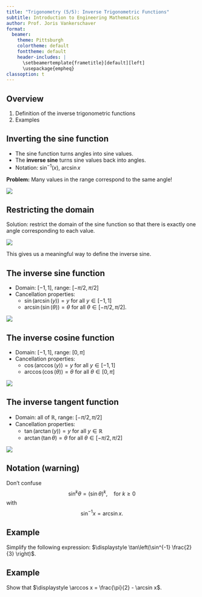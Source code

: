 ```yaml
---
title: "Trigonometry (5/5): Inverse Trigonometric Functions"
subtitle: Introduction to Engineering Mathematics
author: Prof. Joris Vankerschaver
format:
  beamer:
    theme: Pittsburgh
    colortheme: default
    fonttheme: default
    header-includes: |
      \setbeamertemplate{frametitle}[default][left]
      \usepackage{empheq}
classoption: t
---
```


## Overview

1. Definition of the inverse trigonometric functions
1. Examples

## Inverting the sine function

- The sine function turns angles into sine values.
- The **inverse sine** turns sine values back into angles.
- Notation: $\sin^{-1}(x)$, $\arcsin x$

**Problem:** Many values in the range correspond to the same angle!

![](./images/01-trigonometry/inverse-sine-1.svg){fig-align="center"}

## Restricting the domain

Solution: restrict the domain of the sine function so that there is exactly one angle corresponding to each value. 

![](./images/01-trigonometry/inverse-sine-limited.svg)

This gives us a meaningful way to define the inverse sine.

## The inverse sine function

- Domain: $[-1, 1]$, range: $[-\pi/2, \pi/2]$
- Cancellation properties:
  - $\sin(\arcsin(y)) = y$ for all $y \in [-1, 1]$
  - $\arcsin(\sin(\theta)) = \theta$ for all $\theta \in [-\pi/2, \pi/2]$.


![](./images/01-trigonometry/inverse-sine-flipped.svg){fig-align="center"}

## The inverse cosine function

- Domain: $[-1, 1]$, range: $[0, \pi]$
- Cancellation properties:
  - $\cos(\arccos(y)) = y$ for all $y \in [-1, 1]$
  - $\arccos(\cos(\theta)) = \theta$ for all $\theta \in [0, \pi]$

![](./images/01-trigonometry/inverse-cosine-flipped.svg){fig-align="center"}

## The inverse tangent function

- Domain: all of $\mathbb{R}$, range: $[-\pi/2, \pi/2]$
- Cancellation properties:
  - $\tan(\arctan (y)) = y$ for all $y \in \mathbb{R}$
  - $\arctan(\tan \theta) = \theta$ for all $\theta \in [-\pi/2, \pi/2]$
  

![](./images/01-trigonometry/inverse-tangent-flipped.svg){fig-align="center"}

## Notation (warning)

Don't confuse
$$
    \sin^k \theta = (\sin \theta)^k, \quad \text{for $k \ge 0$}
$$
with
$$
    \sin^{-1} x = \arcsin x.
$$

## Example

Simplify the following expression: $\displaystyle \tan\left(\sin^{-1} \frac{2}{3} \right)$.

## Example

Show that $\displaystyle \arccos x = \frac{\pi}{2} - \arcsin x$.
